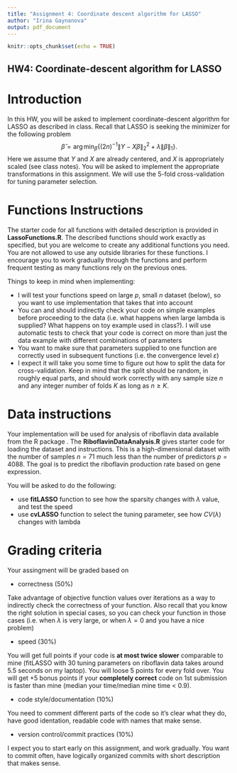 ```yaml
---
title: "Assignment 4: Coordinate descent algorithm for LASSO"
author: "Irina Gaynanova"
output: pdf_document
---
```


```r
knitr::opts_chunk$set(echo = TRUE)
```

## HW4: Coordinate-descent algorithm for LASSO
# Introduction
In this HW, you will be asked to implement coordinate-descent algorithm for LASSO as described in class. Recall that LASSO is seeking the minimizer for the following problem
$$
\hat \beta = \arg\min_{\beta}\left\{(2n)^{-1}\|Y-X\beta\|_2^2 + \lambda \|\beta\|_1\right\}.
$$
Here we assume that $Y$ and $X$ are already centered, and $X$ is appropriately scaled (see class notes). You will be asked to implement the appropriate transformations in this assignment. We will use the 5-fold cross-validation for tuning parameter selection.

# Functions Instructions

The starter code for all functions with detailed description is provided in **LassoFunctions.R**. The described functions should work exactly as specified, but you are welcome to create any additional functions you need. You are not allowed to use any outside libraries for these functions. I encourage you to work gradually through the functions and perform frequent testing as many functions rely on the previous ones.

Things to keep in mind when implementing:

  * I will test your functions speed on large $p$, small $n$ dataset (below), so you want to use implementation that takes that into account
  * You can and should indirectly check your code on simple examples before proceeding to the data (i.e. what happens when large lambda is supplied? What happens on toy example used in class?). I will use automatic tests to check that your code is correct on more than just the data example with different combinations of parameters
  * You want to make sure that parameters supplied to one function are correctly used in subsequent functions (i.e. the convergence level $\varepsilon$)
  * I expect it will take you some time to figure out how to split the data for cross-validation. Keep in mind that the split should be random, in roughly equal parts, and should work correctly with any sample size $n$ and any integer number of folds $K$ as long as $n\geq K$.

# Data instructions

Your implementation will be used for analysis of riboflavin data available from the R package \texttt{hdi}. The **RiboflavinDataAnalysis.R** gives starter code for loading the dataset and instructions. This is a high-dimensional dataset with the number of samples $n=71$ much less than the number of predictors $p=4088$. The goal is to predict the riboflavin production rate based on gene expression.

You will be asked to do the following:

  * use **fitLASSO** function to see how the sparsity changes with $\lambda$ value, and test the speed
  * use **cvLASSO** function to select the tuning parameter, see how $CV(\lambda)$ changes with lambda

# Grading criteria

Your assingment will be graded based on 

 * correctness (50%)

Take advantage of objective function values over iterations as a way to indirectly check the correctness of your function. Also recall that you know the right solution in special cases, so you can check your function in those cases (i.e. when $\lambda$ is very large, or when $\lambda = 0$ and you have a nice problem)
 
 * speed (30%) 
 
 You will get full points if your code is **at most twice slower** comparable to mine (fitLASSO with 30 tuning parameters on riboflavin data takes around 5.5 seconds on my laptop). You will loose 5 points for every fold over. You will get +5 bonus points if your **completely correct** code on 1st submission is faster than mine (median your time/median mine time < 0.9).

 * code style/documentation (10%)

You need to comment different parts of the code so it's clear what they do, have good identation, readable code with names that make sense.
 
 * version control/commit practices (10%)
 
 I expect you to start early on this assignment, and work gradually. You want to commit often, have logically organized commits with short description that makes sense.